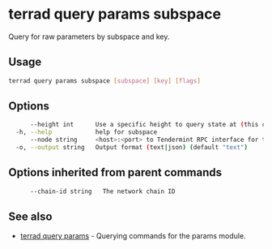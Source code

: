 # terrad query params subspace

Query for raw parameters by subspace and key.

## Usage

```sh Terrad
terrad query params subspace [subspace] [key] [flags]
```

## Options

```sh Terrad
      --height int      Use a specific height to query state at (this can error if the node is pruning state)
  -h, --help            help for subspace
      --node string     <host>:<port> to Tendermint RPC interface for this chain (default "tcp://localhost:26657")
  -o, --output string   Output format (text|json) (default "text")
```

## Options inherited from parent commands

```sh Terrad
      --chain-id string   The network chain ID
```

## See also

* [terrad query params](./terrad_query_params.mdx)	 - Querying commands for the params module.


